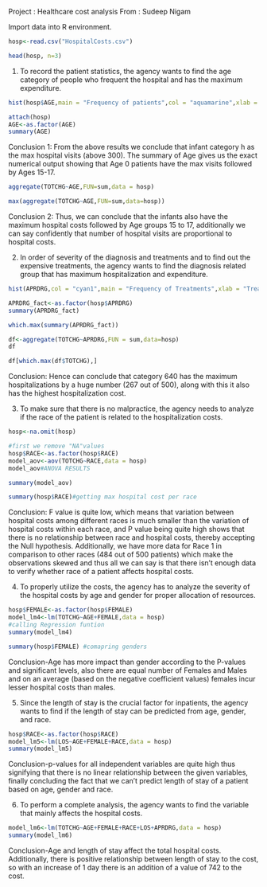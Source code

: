 Project : Healthcare cost analysis
From : Sudeep Nigam


Import data into R environment.

```{r}
hosp<-read.csv("HospitalCosts.csv") 
```

```{r}
head(hosp, n=3)
```

1. To record the patient statistics, the agency wants to find the age category of people who frequent the hospital and has the maximum expenditure.

```{r}
hist(hosp$AGE,main = "Frequency of patients",col = "aquamarine",xlab = "Age") 

```
```{r}
attach(hosp) 
AGE<-as.factor(AGE) 
summary(AGE)
```

Conclusion 1: From the above results we conclude that infant category h as the max hospital visits (above 300). The summary of Age gives us the exact numerical output showing that Age 0 patients have the max visits followed by Ages 15-17. 

```{r}
aggregate(TOTCHG~AGE,FUN=sum,data = hosp) 
```

```{r}
max(aggregate(TOTCHG~AGE,FUN=sum,data=hosp)) 
```
Conclusion 2: Thus, we can conclude that the infants also have the maximum hospital costs followed by Age groups 15 to 17, additionally we can say confidently that number of hospital visits are proportional to hospital costs. 

2. In order of severity of the diagnosis and treatments and to find out the expensive treatments, the agency wants to find the diagnosis related group that has maximum hospitalization and expenditure. 

```{r}
hist(APRDRG,col = "cyan1",main = "Frequency of Treatments",xlab = "Trea tment Categories") 
```
```{r}
APRDRG_fact<-as.factor(hosp$APRDRG) 
summary(APRDRG_fact) 
```
```{r}
which.max(summary(APRDRG_fact)) 
```
```{r}
df<-aggregate(TOTCHG~APRDRG,FUN = sum,data=hosp) 
df 
```

```{r}
df[which.max(df$TOTCHG),] 
```

Conclusion: Hence can conclude that category 640 has the maximum hospitalizations by a huge number (267 out of 500), along with this it also has the highest hospitalization cost. 

3. To make sure that there is no malpractice, the agency needs to analyze if the race of the patient is related to the hospitalization costs. 

```{r}
hosp<-na.omit(hosp)

#first we remove "NA"values 
hosp$RACE<-as.factor(hosp$RACE) 
model_aov<-aov(TOTCHG~RACE,data = hosp) 
model_aov#ANOVA RESULTS 
```
```{r}
summary(model_aov) 
```
```{r}
summary(hosp$RACE)#getting max hospital cost per race 
```
Conclusion: F value is quite low, which means that variation between hospital costs among different races is much smaller than the variation of hospital costs within each race, and P value being quite high shows that there is no relationship between race and hospital costs, thereby accepting the Null hypothesis. Additionally, we have more data for Race 1 in comparison to other races (484 out of 500 patients) which make the observations skewed and thus all we can say is that there isn’t enough data to verify whether race of a patient affects hospital costs. 

4. To properly utilize the costs, the agency has to analyze the severity of the hospital costs by age and gender for proper allocation of resources.  

```{r}
hosp$FEMALE<-as.factor(hosp$FEMALE) 
model_lm4<-lm(TOTCHG~AGE+FEMALE,data = hosp)
#calling Regression funtion 
summary(model_lm4) 
```
```{r}
summary(hosp$FEMALE) #comapring genders 
```
Conclusion-Age has more impact than gender according to the P-values and significant levels, also there are equal number of Females and Males and on an average (based on the negative coefficient values) females incur lesser hospital costs than   males.

5. Since the length of stay is the crucial factor for inpatients, the agency wants to find if the length of stay can be predicted from age, gender, and race. 


```{r}
hosp$RACE<-as.factor(hosp$RACE) 
model_lm5<-lm(LOS~AGE+FEMALE+RACE,data = hosp) 
summary(model_lm5) 
```

Conclusion-p-values for all independent variables are quite high thus signifying that there is no linear relationship between the given variables, finally concluding the fact that we can’t predict length of stay of a patient based on age, gender and race. 

6. To perform a complete analysis, the agency wants to find the variable that mainly affects the hospital costs.  

```{r}
model_lm6<-lm(TOTCHG~AGE+FEMALE+RACE+LOS+APRDRG,data = hosp) 
summary(model_lm6) 
```
Conclusion-Age and length of stay affect the total hospital costs. Additionally, there is positive relationship between length of stay to the cost, so with an increase of 1 day there is an addition of a value of 742 to the cost.  
